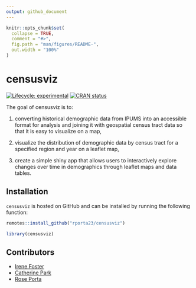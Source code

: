```yaml
---
output: github_document
---
```


<!-- README.md is generated from README.Rmd. Please edit that file -->

```r
knitr::opts_chunk$set(
  collapse = TRUE,
  comment = "#>",
  fig.path = "man/figures/README-",
  out.width = "100%"
)
```

# censusviz

<!-- badges: start -->
[![Lifecycle: experimental](https://img.shields.io/badge/lifecycle-experimental-orange.svg)](https://lifecycle.r-lib.org/articles/stages.html#experimental)
[![CRAN status](https://www.r-pkg.org/badges/version/censusviz)](https://CRAN.R-project.org/package=censusviz)
<!-- badges: end -->

The goal of censusviz is to:

(1) converting historical demographic data from IPUMS into an accessible format for analysis and joining it with geospatial census tract data so that it is easy to visualize on a map, 

(2) visualize the distribution of demographic data by census tract for a specified region and year on a leaflet map, 

(3) create a simple shiny app that allows users to interactively explore changes over time in demographics through leaflet maps and data tables. 

## Installation

`censusviz` is hosted on GitHub and can be installed by running the following function:

``` r
remotes::install_github("rporta23/censusviz")
```

```r
library(censusviz)
```

## Contributors

- [Irene Foster](https://github.com/i-m-foster)
- [Catherine Park](https://github.com/CJParkNW)
- [Rose Porta](https://github.com/rporta23)
